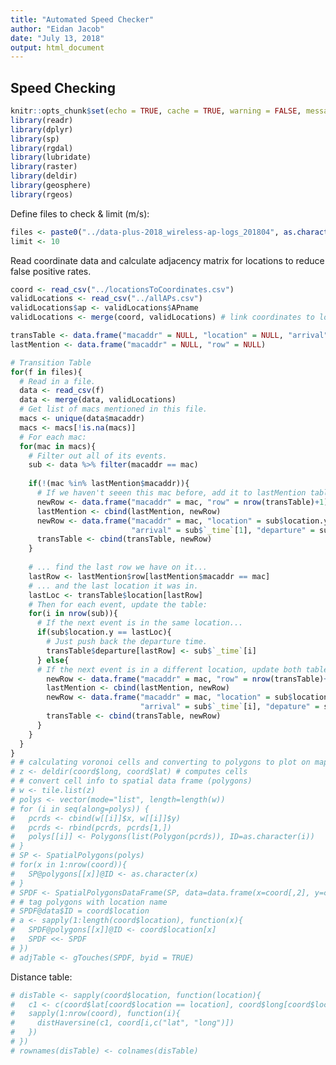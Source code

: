 ```yaml
---
title: "Automated Speed Checker"
author: "Eidan Jacob"
date: "July 13, 2018"
output: html_document
---
```


## Speed Checking
```r
knitr::opts_chunk$set(echo = TRUE, cache = TRUE, warning = FALSE, message = FALSE)
library(readr)
library(dplyr)
library(sp)
library(rgdal)
library(lubridate)
library(raster)
library(deldir)
library(geosphere)
library(rgeos)
```

Define files to check & limit (m/s):
```r
files <- paste0("../data-plus-2018_wireless-ap-logs_201804", as.character(18:30), ".csv")
limit <- 10
```

Read coordinate data and calculate adjacency matrix for locations to reduce false positive rates.
```r
coord <- read_csv("../locationsToCoordinates.csv")
validLocations <- read_csv("../allAPs.csv")
validLocations$ap <- validLocations$APname
validLocations <- merge(coord, validLocations) # link coordinates to locations

transTable <- data.frame("macaddr" = NULL, "location" = NULL, "arrival" = NULL, "departure" = NULL)
lastMention <- data.frame("macaddr" = NULL, "row" = NULL)

# Transition Table
for(f in files){
  # Read in a file.
  data <- read_csv(f)
  data <- merge(data, validLocations)
  # Get list of macs mentioned in this file.
  macs <- unique(data$macaddr)
  macs <- macs[!is.na(macs)]
  # For each mac:
  for(mac in macs){
    # Filter out all of its events.
    sub <- data %>% filter(macaddr == mac)
    
    if(!(mac %in% lastMention$macaddr)){
      # If we haven't seeen this mac before, add it to lastMention table + transTable
      newRow <- data.frame("macaddr" = mac, "row" = nrow(transTable)+1)
      lastMention <- cbind(lastMention, newRow)
      newRow <- data.frame("macaddr" = mac, "location" = sub$location.y[1], 
                           "arrival" = sub$`_time`[1], "departure" = sub$`_time`[1])
      transTable <- cbind(transTable, newRow)
    }
    
    # ... find the last row we have on it...
    lastRow <- lastMention$row[lastMention$macaddr == mac]
    # ... and the last location it was in.
    lastLoc <- transTable$location[lastRow]
    # Then for each event, update the table:
    for(i in nrow(sub)){
      # If the next event is in the same location...
      if(sub$location.y == lastLoc){
        # Just push back the departure time.
        transTable$departure[lastRow] <- sub$`_time`[i]
      } else{
      # If the next event is in a different location, update both tables
        newRow <- data.frame("macaddr" = mac, "row" = nrow(transTable)+1)
        lastMention <- cbind(lastMention, newRow)
        newRow <- data.frame("macaddr" = mac, "location" = sub$location.y[i],
                             "arrival" = sub$`_time`[i], "depature" = sub$`_time`[i])
        transTable <- cbind(transTable, newRow)
      }
    }
  }
}
# # calculating voronoi cells and converting to polygons to plot on map
# z <- deldir(coord$long, coord$lat) # computes cells
# # convert cell info to spatial data frame (polygons)
# w <- tile.list(z)
# polys <- vector(mode="list", length=length(w))
# for (i in seq(along=polys)) {
#   pcrds <- cbind(w[[i]]$x, w[[i]]$y)
#   pcrds <- rbind(pcrds, pcrds[1,])
#   polys[[i]] <- Polygons(list(Polygon(pcrds)), ID=as.character(i))
# }
# SP <- SpatialPolygons(polys)
# for(x in 1:nrow(coord)){
#   SP@polygons[[x]]@ID <- as.character(x)
# }
# SPDF <- SpatialPolygonsDataFrame(SP, data=data.frame(x=coord[,2], y=coord[,3]))
# # tag polygons with location name
# SPDF@data$ID = coord$location
# a <- sapply(1:length(coord$location), function(x){
#   SPDF@polygons[[x]]@ID <- coord$location[x]
#   SPDF <<- SPDF
# })
# adjTable <- gTouches(SPDF, byid = TRUE)
```

Distance table:
```r
# disTable <- sapply(coord$location, function(location){
#   c1 <- c(coord$lat[coord$location == location], coord$long[coord$location == location])
#   sapply(1:nrow(coord), function(i){
#     distHaversine(c1, coord[i,c("lat", "long")])
#   })
# })
# rownames(disTable) <- colnames(disTable)
```
